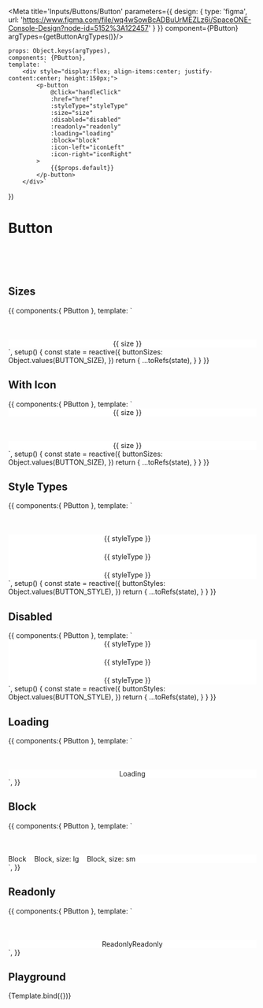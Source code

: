 
<Meta title='Inputs/Buttons/Button' parameters={{
    design: {
        type: 'figma',
        url: 'https://www.figma.com/file/wq4wSowBcADBuUrMEZLz6i/SpaceONE-Console-Design?node-id=5152%3A122457'
    }
}} component={PButton} argTypes={getButtonArgTypes()}/>

    props: Object.keys(argTypes),
    components: {PButton},
    template: `
        <div style="display:flex; align-items:center; justify-content:center; height:150px;">
            <p-button
                @click="handleClick"
                :href="href"
                :styleType="styleType"
                :size="size"
                :disabled="disabled"
                :readonly="readonly"
                :loading="loading"
                :block="block"
                :icon-left="iconLeft"
                :icon-right="iconRight"
            >
                {{$props.default}}
            </p-button>
        </div>`
})

# Button

<br/>
<br/>
<br/>

## Sizes
<Canvas>
    <Story name='Sizes' height='150px'>
        {{
            components:{ PButton },
            template: `
                <div style="display:flex; align-items:center; justify-content:center; margin-top: 50px; background-color: white">
                    <p-button v-for="size in buttonSizes" style-type="primary" style="margin-right: 20px" :size="size">
                        <div>{{ size }}</div>
                    </p-button>
                </div>`,
            setup() {
                const state = reactive({
                    buttonSizes: Object.values(BUTTON_SIZE),
                })
                return {
                    ...toRefs(state),
                }
            }
        }}
    </Story>
</Canvas>


## With Icon
<Canvas>
    <Story name='With Icon' height='150px'>
        {{
            components:{ PButton },
            template: `
                <div>
                    <div style="display:flex; align-items:center; justify-content:center; background-color: white">
                        <p-button v-for="size in buttonSizes" style-type="primary" style="margin-right: 20px" :size="size" icon-left="ic_plus_bold">
                            <div>{{ size }}</div>
                        </p-button>
                    </div>
                    <div style="display:flex; align-items:center; justify-content:center; margin-top: 50px; background-color: white">
                        <p-button v-for="size in buttonSizes" style-type="primary" style="margin-right: 20px" :size="size" icon-right="ic_plus_bold">
                            <div>{{ size }}</div>
                        </p-button>
                    </div>
                </div>
`,
            setup() {
                const state = reactive({
                    buttonSizes: Object.values(BUTTON_SIZE),
                })
                return {
                    ...toRefs(state),
                }
            }
        }}
    </Story>
</Canvas>

## Style Types
<Canvas>
    <Story name='Style Types' height='250px'>
        {{
            components:{ PButton },
            template: `
                <div style="display: flex; flex-direction: column; align-items: center; margin-top: 50px; background-color: white">
                    <div style="display:flex">
                        <p-button v-for="styleType in buttonStyles.slice(0, 4)" :style-type="styleType" style="margin-right: 20px">
                            <div>{{ styleType }}</div>
                        </p-button>
                    </div>
                    <div style="display:flex; margin-top: 20px">
                        <p-button v-for="styleType in buttonStyles.slice(4, 7)" :style-type="styleType" style="margin-right: 20px">
                            <div>{{ styleType }}</div>
                        </p-button>
                    </div>
                    <div style="display:flex; margin-top: 20px">
                        <p-button v-for="styleType in buttonStyles.slice(7)" :style-type="styleType" style="margin-right: 20px">
                            <div>{{ styleType }}</div>
                        </p-button>
                    </div>
                </div>`,
            setup() {
                const state = reactive({
                    buttonStyles: Object.values(BUTTON_STYLE),
                })
                return {
                    ...toRefs(state),
                }
            }
        }}
    </Story>
</Canvas>


## Disabled
<Canvas>
    <Story name='Disabled' height='150px'>
        {{
            components:{ PButton },
            template: `
                <div style="display: flex; flex-direction: column; align-items: center; background-color: white">
                <div style="display:flex">
                    <p-button v-for="styleType in buttonStyles.slice(0, 4)" :style-type="styleType" disabled style="margin-right: 20px">
                        <div>{{ styleType }}</div>
                    </p-button>
                </div>
                <div style="display:flex; margin-top: 20px">
                    <p-button v-for="styleType in buttonStyles.slice(4, 7)" :style-type="styleType" disabled style="margin-right: 20px">
                        <div>{{ styleType }}</div>
                    </p-button>
                </div>
                <div style="display:flex; margin-top: 20px">
                    <p-button v-for="styleType in buttonStyles.slice(7)" :style-type="styleType" disabled style="margin-right: 20px">
                        <div>{{ styleType }}</div>
                    </p-button>
                </div>
                </div>`,
            setup() {
                const state = reactive({
                    buttonStyles: Object.values(BUTTON_STYLE),
                })
                return {
                    ...toRefs(state),
                }
            }
        }}
    </Story>
</Canvas>

## Loading
<Canvas>
    <Story name='Loading' height='150px'>
        {{
            components:{ PButton },
            template: `
                <div style="display:flex; align-items:center; justify-content:center; margin-top: 50px; background-color: white">
                    <p-button
                        styleType="primary"
                        :loading="true"
                    >
                        <div class="loading-btn">
                            Loading
                        </div>
                    </p-button>
                </div>`,
        }}
    </Story>
</Canvas>

## Block
<Canvas>
    <Story name='Block' height='200px'>
        {{
            components:{ PButton },
            template: `
                <div style="display: flex; flex-wrap: wrap; gap: 1rem; margin-top: 50px; background-color: white">
                    <p-button
                        styleType="primary"
                        :block="true"
                    >
                        <div>Block</div>
                    </p-button>
                    <p-button
                        styleType="primary"
                        :block="true"
                        size="lg"
                    >
                        <div>Block, size: lg</div>
                    </p-button>
                    <p-button
                        styleType="primary"
                        :block="true"
                        size="sm"
                    >
                        <div>Block, size: sm</div>
                    </p-button>
                </div>`,
        }}
    </Story>
</Canvas>

## Readonly
<Canvas>
    <Story name='Readonly' height='150px'>
        {{
            components:{ PButton },
            template: `
                <div style="display:flex; align-items:center; justify-content:center; margin-top: 50px; background-color: white">
                    <p-button
                        styleType="primary"
                        :readonly="true"
                    >
                            Readonly
                    </p-button>
                    <p-button
                        styleType="secondary"
                        :readonly="true"
                        class="mx-2"
                    >
                        Readonly
                    </p-button>
                </div>`,
        }}
    </Story>
</Canvas>

## Playground

<Canvas>
    <Story name="Playground" height="150px">
        {Template.bind({})}
    </Story>
</Canvas>

<ArgsTable story="Playground" />

